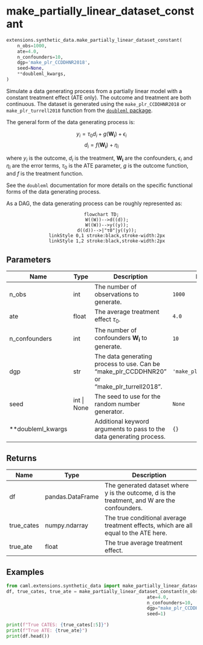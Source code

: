 # make_partially_linear_dataset_constant { #caml.extensions.synthetic_data.make_partially_linear_dataset_constant }

```python
extensions.synthetic_data.make_partially_linear_dataset_constant(
    n_obs=1000,
    ate=4.0,
    n_confounders=10,
    dgp='make_plr_CCDDHNR2018',
    seed=None,
    **doubleml_kwargs,
)
```

Simulate a data generating process from a partially linear model with a constant treatment effect (ATE only). The outcome and treatment are both continuous.
The dataset is generated using the `make_plr_CCDDHNR2018` or `make_plr_turrell2018` function from the [`doubleml` package](https://docs.doubleml.org/stable/index.html).

The general form of the data generating process is:

$$
y_i= \tau_0 d_i + g(\mathbf{W_i})+\epsilon_i
$$
$$
d_i=f(\mathbf{W_i})+\eta_i
$$

where $y_i$ is the outcome, $d_i$ is the treatment, $\mathbf{W_i}$ are the confounders, $\epsilon_i$ and $\eta_i$ are the error terms, $\tau_0$ is the ATE parameter, $g$ is the outcome function, and $f$ is the treatment function.

See the `doubleml` documentation for more details on the specific functional forms of the data generating process.

As a DAG, the data generating process can be roughly represented as:

<div style="text-align: center;">
```mermaid
flowchart TD;
    W((W))-->d((d));
    W((W))-->y((y));
    d((d))-->|"τ0"|y((y));
    linkStyle 0,1 stroke:black,stroke-width:2px
    linkStyle 1,2 stroke:black,stroke-width:2px
```
</div>

## Parameters {.doc-section .doc-section-parameters}

| Name              | Type        | Description                                                                                | Default                  |
|-------------------|-------------|--------------------------------------------------------------------------------------------|--------------------------|
| n_obs             | int         | The number of observations to generate.                                                    | `1000`                   |
| ate               | float       | The average treatment effect $\tau_0$.                                                     | `4.0`                    |
| n_confounders     | int         | The number of confounders $\mathbf{W_i}$ to generate.                                      | `10`                     |
| dgp               | str         | The data generating process to use. Can be "make_plr_CCDDHNR20" or "make_plr_turrell2018". | `'make_plr_CCDDHNR2018'` |
| seed              | int \| None | The seed to use for the random number generator.                                           | `None`                   |
| **doubleml_kwargs |             | Additional keyword arguments to pass to the data generating process.                       | `{}`                     |

## Returns {.doc-section .doc-section-returns}

| Name       | Type             | Description                                                                                  |
|------------|------------------|----------------------------------------------------------------------------------------------|
| df         | pandas.DataFrame | The generated dataset where y is the outcome, d is the treatment, and W are the confounders. |
| true_cates | numpy.ndarray    | The true conditional average treatment effects, which are all equal to the ATE here.         |
| true_ate   | float            | The true average treatment effect.                                                           |

## Examples {.doc-section .doc-section-examples}

```python
from caml.extensions.synthetic_data import make_partially_linear_dataset_constant
df, true_cates, true_ate = make_partially_linear_dataset_constant(n_obs=1000,
                                                    ate=4.0,
                                                    n_confounders=10,
                                                    dgp="make_plr_CCDDHNR2018",
                                                    seed=1)

print(f"True CATES: {true_cates[:5]}")
print(f"True ATE: {true_ate}")
print(df.head())
```